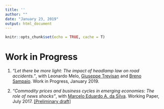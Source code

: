 ```yaml
---
title: ''
author: ""
date: "January 23, 2019"
output: html_document
---
```


```r
knitr::opts_chunk$set(echo = TRUE, cache = T)
```

# Work in Progress


1. *"Let there be more light: The impact of headlamp law on road accidents."*, with Leonardo Melo, <a href="https://sites.google.com/view/giuseppetrevisan" target = "_blank"> Giuseppe Trevisan</a> and 
<a href="https://sites.google.com/view/brenosampaio/personal-info" target="_blank">Breno Sampaio</a>. Work in Progress, January 2019.


2. *"Commodity prices and business cycles in emerging economies: The role of news shocks"*, with <a href="https://sites.google.com/site/marceloeasilva/" target="_blank">Marcelo Eduardo A. da Silva</a>. Working Paper, July 2017. [[Preliminary draft]](https://github.com/cleytonfar/cleytonfar.github.io/blob/master/pdf/news_shocks.pdf?raw=true)

